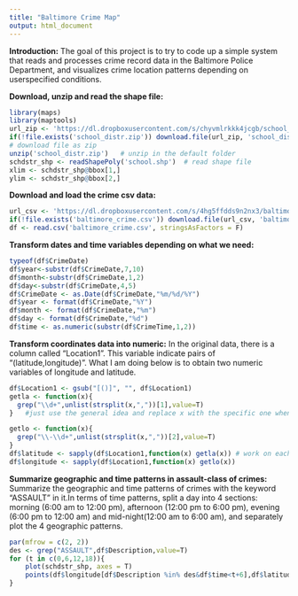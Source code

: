 ```yaml
---
title: "Baltimore Crime Map"
output: html_document
---
```

**Introduction:**
The goal of this project is to try to code up a simple system that reads and processes crime record data in the Baltimore Police Department, and visualizes crime location patterns depending on userspecified conditions.

**Download, unzip and read the shape file: **
```r
library(maps)
library(maptools)
url_zip <- 'https://dl.dropboxusercontent.com/s/chyvmlrkkk4jcgb/school_distr.zip'
if(!file.exists('school_distr.zip')) download.file(url_zip, 'school_distr.zip')    
# download file as zip
unzip('school_distr.zip')   # unzip in the default folder
schdstr_shp <- readShapePoly('school.shp')  # read shape file
xlim <- schdstr_shp@bbox[1,]
ylim <- schdstr_shp@bbox[2,]
```

**Download and load the crime csv data: **
```r
url_csv <- 'https://dl.dropboxusercontent.com/s/4hg5ffdds9n2nx3/baltimore_crime.csv'
if(!file.exists('baltimore_crime.csv')) download.file(url_csv, 'baltimore_crime.csv')
df <- read.csv('baltimore_crime.csv', stringsAsFactors = F)
```

**Transform dates and time variables depending on what we need:**
```r
typeof(df$CrimeDate)
df$year<-substr(df$CrimeDate,7,10)
df$month<-substr(df$CrimeDate,1,2)
df$day<-substr(df$CrimeDate,4,5)
df$CrimeDate <- as.Date(df$CrimeDate,"%m/%d/%Y")
df$year <- format(df$CrimeDate,"%Y")
df$month <- format(df$CrimeDate,"%m")
df$day <- format(df$CrimeDate,"%d")
df$time <- as.numeric(substr(df$CrimeTime,1,2))
```

**Transform coordinates data into numeric:**
In the original data, there is a column called “Location1”. This variable indicate pairs of “(latitude,longitude)”. What I am doing below is to obtain two numeric variables of longitude and latitude.
```r
df$Location1 <- gsub("[()]", "", df$Location1)
getla <- function(x){
  grep("\\d+",unlist(strsplit(x,","))[1],value=T)
}   #just use the general idea and replace x with the specific one when applying the function

getlo <- function(x){
  grep("\\-\\d+",unlist(strsplit(x,","))[2],value=T)
}
df$latitude <- sapply(df$Location1,function(x) getla(x)) # work on each element
df$longitude <- sapply(df$Location1,function(x) getlo(x))
```

**Summarize geographic and time patterns in assault-class of crimes:**
Summarize the geographic and time patterns of crimes with the keyword “ASSAULT” in it.In terms of time patterns, split a day into 4 sections: morning (6:00 am to 12:00 pm), afternoon (12:00 pm to 6:00 pm), evening (6:00 pm to 12:00 am) and mid-night(12:00 am to 6:00 am), and separately plot the 4 geographic patterns.
```r
par(mfrow = c(2, 2))
des <- grep("ASSAULT",df$Description,value=T)
for (t in c(0,6,12,18)){
    plot(schdstr_shp, axes = T)
    points(df$longitude[df$Description %in% des&df$time<t+6],df$latitude[df$Description %in% des&df$time<t+6], type = "p", col=rgb(0,0,1,0.05),pch=19,cex=0.3)
}
```